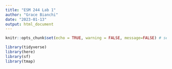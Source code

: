 ```yaml
---
title: "ESM 244 Lab 1"
author: "Grace Bianchi"
date: "2023-01-13"
output: html_document
---
```


```r
knitr::opts_chunk$set(echo = TRUE, warning = FALSE, message=FALSE) # set options for following chunks

library(tidyverse)
library(here)
library(sf)
library(tmap)
```

